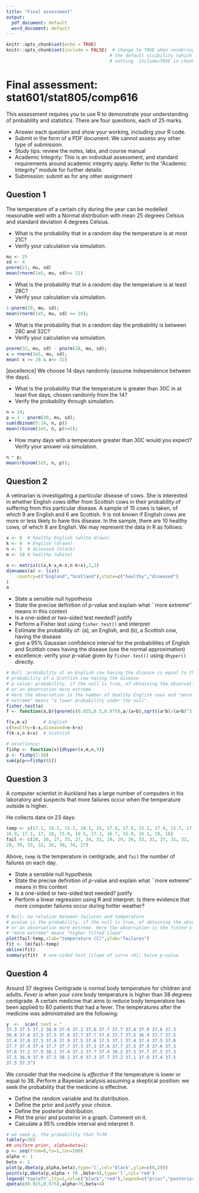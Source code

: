 ```yaml
---
title: "Final assessment"
output:
  pdf_document: default
  word_document: default
---
```


```r
knitr::opts_chunk$set(echo = TRUE)
knitr::opts_chunk$set(include = FALSE)  # change to TRUE when rendering solutions; this changes
                                       # the default visibility (which is overridden by explicitly
                                       # setting  include=TRUE in chunk options) 

```

# Final assessment:  stat601/stat805/comp616

This assessment requires you to use R to demonstrate your
understanding of probability and statistics.
There are four questions,
each of 25 marks.


* Answer each question and show your working, including your R code.
* Submit in the form of a PDF document.  We cannot assess any other type of submission.
* Study tips: review the notes, labs, and course manual
*  Academic Integrity: This is an individual assessment, and standard requirements around academic integrity apply. Refer to the "Academic Integrity" module for further details. 
* Submission: submit as for any other assignment


## Question 1


 The temperature of a certain city during the year can be modelled reasonable well
 with a Normal distribution with mean 25 degrees Celsius and standard deviation 4
 degrees Celsius.

* What is the probability that in a random day the temperature is at most 21C?
* Verify your calculation via simulation.

```r
mu <- 25
sd <- 4
pnorm(21, mu, sd)
mean(rnorm(1e5, mu, sd)<= 21)
```

* What is the probability that in a random day the temperature is at least 28C?
* Verify your calculation via simulation.

```r
1-pnorm(28, mu, sd);
mean(rnorm(1e5, mu, sd) >= 28);
```

* What is the probability that in a random day the probability is between 28C and 32C?
* Verify your calculation via simulation.

```r
pnorm(32, mu, sd) - pnorm(28, mu, sd);
x = rnorm(1e5, mu, sd);
mean( x >= 28 & x<= 32)
```

[excellence] We choose 14 days randomly (assume independence between the days).

* What is the probability that the temperature is greater than 30C in at least five days, chosen randomly from the 14?
* Verify the probability through simulation.

```r
n = 14;
p = 1 - pnorm(30, mu, sd);
sum(dbinom(5:14, n, p))
mean(rbinom(1e5, n, p)>=5);
```

* How many days with a temperature greater than 30C would you expect?    Verify your answer via simulation.


```r
n * p;
mean(rbinom(1e5, n, p));
```


## Question 2

A vetinarian is investigating a particular disease of cows.  She is
interested in whether English cows differ from Scottish cows in their
probability of suffering from this particular disease.  A sample of 15
cows is taken, of which 9 are English and 6 are Scottish.  It is not
known if English cows are more or less likely to have this disease.
In the sample, there are 10 healthy cows, of which 8
are English.  We may represent the data in R as follows:
  

```r
x <- 8  # healthy English (white drawn)
k <- 9  # English (drawn)
n <- 5  # diseased (black)
m <- 10 # healthy (white)

a <- matrix(c(x,k-x,m-x,n-k+x),2,2)
dimnames(a) <- list(
    country=c("England","Scotland"),state=c("healthy","diseased")
)
a
```

  * State a sensible null hypothesis
  * State the precise definition of $p$-value and explain what
    ``more extreme'' means in this context
  * Is a one-sided or two-sided test needed? justify
  * Perform a Fisher test using `fisher.test()` and interpret
  * Estimate the probability of: (a), an English, and (b), a
    Scottish cow, having the disease
  * give a 95\% Gaussian confidence interval for the probabilities of English and Scottish cows having the disease (use the normal approximation)
  * excellence: verify your $p$-value given by `fisher.test()` using `dhyper()` directly.     


```r
# Null :probability of an English cow having the disease is equal to the
# probability of a Scottish cow having the disease
# p-value: probability, if the null is true, of obtaining the observation
# or an observation more extreme
# Here the observation is the number of healthy English cows and "more 
# extreme" means "a lower probability under the null".
fisher.test(a)
f <- function(a,b){qnorm(c(0.025,0.5,0.975),a/(a+b),sqrt((a*b)/(a+b)^3))}

f(x,m-x)      # English
c(healthy=k-x,diseased=n-k+x)
f(k-x,n-k+x)  # Scottish

# excellence:
fishp <- function(x){dhyper(x,m,n,9)}
p <- fishp(1:10)
sum(p[p<=fishp(8)])
```

## Question 3

A computer scientist in Auckland has a large number of computers in
his laboratory and suspects that more failures occur when the
temperature outside is higher.

He collects data on 23 days:


```r
temp <- c(17.1, 19.2, 15.2, 18.1, 15, 17.8, 17.8, 15.2, 17.4, 15.7, 17.8, 
16.9, 17.1, 17, 18, 15.9, 16.5, 17.3, 16.7, 15.9, 16.1, 19, 16)
fail <- c(28, 30, 27, 33, 27, 34, 31, 29, 29, 26, 33, 31, 27, 31, 32, 
28, 30, 33, 32, 26, 30, 34, 27)
```

Above, `temp` is the temperature in centigrade, and `fail` the number
of failures on each day.

  * State a sensible null hypothesis
  * State the precise definition of $p$-value and explain what
    ``more extreme'' means in this context
  * Is a one-sided or two-sided test needed? justify
  * Perform a linear regression using R and interpret.  Is there
    evidence that more computer failures occur during hotter weather?


```r
# Null: no relation between failures and temperature
# pvalue is the probability, if the null is true, of obtaining the observation
# or an observation more extreme. Here the observation is the fitted slope and
# "more extreme" means "higher fitted slope"
plot(fail~temp,xlab="temperature (C)",ylab="failures")
fit <- lm(fail~temp)
abline(fit)
summary(fit)  # one-sided test [slope of curve >0]; halve p-value
```


## Question 4

Around 37 degrees Centigrade is normal body temperature for children
and adults.  _Fever_ is when your core body temperature is higher than
38 degrees centigrade.  A certain medicine that aims to reduce body
temperature has been applied to 80 patients that had a fever.  The
temperatures after the medicine was administrated are the following:


```r
y  <-  scan( text = "
37.3 37.5 37.2 38.0 37.6 37.2 37.6 37.7 37.7 37.4 37.9 37.6 37.3
36.8 37.8 37.5 37.5 37.8 37.7 37.7 37.8 37.7 37.5 36.9 37.7 37.5
37.4 37.0 37.3 37.6 37.9 37.5 37.6 37.5 37.1 37.4 37.4 37.5 37.8
37.7 37.4 37.4 37.7 37.7 37.3 37.3 37.6 37.7 37.5 37.8 37.6 37.3
37.6 37.2 37.9 38.1 37.4 37.2 37.7 37.4 38.2 37.5 37.7 37.5 37.3
37.5 36.9 37.9 37.5 38.1 37.6 37.3 37.7 37.2 37.1 37.6 37.4 37.5
37.5 37.3")
```

We consider that the medicine is _effective_ if the temperature is
lower or equal to 38.  Perform a Bayesian analysis assuming a
skeptical position: we seek the probability that the medicine is
effective.

* Define the random variable and its distribution.
* Define the prior and justify your choice.
* Define the posterior distribution.
* Plot the prior and posterior in a graph.  Comment on it.
* Calculate a 95% credible interval and interpret it.

```r
# we seek p, the probability that T<38
table(y<38)
## uniform prior, alpha=beta=1:
p <- seq(from=0,to=1,len=100)
alpha <- 1
beta <- 1
plot(p,dbeta(p,alpha,beta),type='l',col='black',ylim=c(0,20))
points(p,dbeta(p,alpha + 76 ,beta+4),type='l',col='red')
legend("topleft",lty=1,col=c("black","red"),legend=c("prior","posterior"))
qbeta(c(0.025,0.975),alpha+76,beta+4)
```


